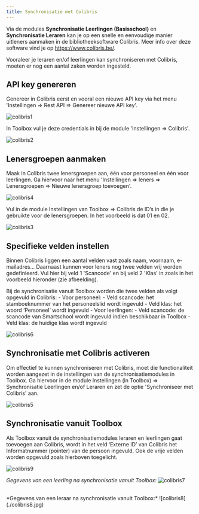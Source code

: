 ```yaml
---
title: Synchronisatie met Colibris
---
```


Via de modules **Synchronisatie Leerlingen (Basisschool)** en **Synchronisatie Leraren** kan je op een snelle en eenvoudige manier uitleners aanmaken in de bibliotheeksoftware Colibris. Meer info over deze software vind je op https://www.colibris.be/.  

Vooraleer je leraren en/of leerlingen kan synchroniseren met Colibris, moeten er nog een aantal zaken worden ingesteld.

## API key genereren 

Genereer in Colibris eerst en vooral een nieuwe API key via het menu 'Instellingen => Rest API => Genereer nieuwe API key'. 

![colibris1](./colibris1.jpg)

In Toolbox vul je deze credentials in bij de module 'Instellingen => Colibris'. 

![colibris2](./colibris2.jpg)

## Lenersgroepen aanmaken

Maak in Colibris twee lenersgroepen aan, één voor personeel en één voor leerlingen. Ga hiervoor naar het menu 'Instellingen => leners => Lenersgroepen => Nieuwe lenersgroep toevoegen'. 

![colibris4](./colibris4.jpg)

Vul in de module Instellingen van Toolbox => Colibris de ID’s in die je gebruikte voor de lenersgroepen. In het voorbeeld is dat 01 en 02.

![colibris3](./colibris3.jpg)

## Specifieke velden instellen

Binnen Colibris liggen een aantal velden vast zoals naam, voornaam, e-mailadres... Daarnaast kunnen voor leners nog twee velden vrij worden gedefinieerd. Vul hier bij veld 1 'Scancode' en bij veld 2 'Klas' in zoals in het voorbeeld hieronder (zie afbeelding). 

Bij de synchronisatie vanuit Toolbox worden die twee velden als volgt opgevuld in Colibris: 
    - Voor personeel:
        - Veld scancode: het stamboeknummer van het personeelslid wordt ingevuld
        - Veld klas: het woord ‘Personeel’ wordt ingevuld
    - Voor leerlingen:
        - Veld scancode: de scancode van Smartschool wordt ingevuld indien beschikbaar in Toolbox 
        - Veld klas: de huidige klas wordt ingevuld

![colibris6](./colibris6.jpg)

## Synchronisatie met Colibris activeren

Om effectief te kunnen synchroniseren met Colibris, moet die functionaliteit worden aangezet in de instellingen van de synchronisatiemodules in Toolbox. Ga hiervoor in de module Instellingen (in Toolbox) => Synchronisatie Leerlingen en/of Leraren en zet de optie 'Synchroniseer met Colibris' aan.

![colibris5](./colibris5.jpg)

## Synchronisatie vanuit Toolbox

Als Toolbox vanuit de synchronisatiemodules leraren en leerlingen gaat toevoegen aan Colibris, wordt in het veld ‘Externe ID’ van Colibris het Informatnummer (pointer) van de persoon ingevuld. Ook de vrije velden worden opgevuld zoals hierboven toegelicht.

![colibris9](./colibris9.jpg)

*Gegevens van een leerling na synchronisatie vanuit Toolbox:*
![colibris7](./colibris7.jpg)

<br/>
*Gegevens van een leraar na synchronisatie vanuit Toolbox:*
![colibris8](./colibris8.jpg)

